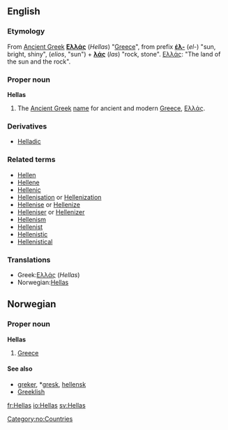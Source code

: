 ==English==
===Etymology===
From [[Ancient Greek]] '''[[Ελλάς]]''' (''Hellas'') "[[Greece]]", from prefix '''[[έλ-]]''' (''el-'') "sun, bright, shiny", (''elios'', "sun") + '''[[λάς]]''' (''las'') "rock, stone". [[Ελλάς]]: "The land of the sun and the rock".

===Proper noun===
'''Hellas'''
# The [[Ancient Greek]] [[name]] for ancient and modern [[Greece]], [[Ελλάς]].

===Derivatives===
*[[Helladic]]

===Related terms===
*[[Hellen]]
*[[Hellene]]
*[[Hellenic]]
*[[Hellenisation]] or [[Hellenization]]
*[[Hellenise]] or [[Hellenize]]
*[[Helleniser]] or [[Hellenizer]]
*[[Hellenism]]
*[[Hellenist]] 
*[[Hellenistic]]
*[[Hellenistical]]

===Translations===
*Greek:[[Ελλάς]] (''Hellas'')
*Norwegian:[[Hellas]]

==Norwegian==
===Proper noun===
[[Category:no:Countries]]
'''Hellas'''
#[[Greece]]
====See also====
*[[greker]], *[[gresk]], [[hellensk]]
*[[Greeklish]]

[[fr:Hellas]]
[[io:Hellas]]
[[sv:Hellas]]